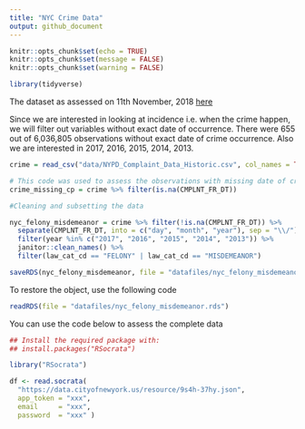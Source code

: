 ```yaml
---
title: "NYC Crime Data"
output: github_document
---
```


```r
knitr::opts_chunk$set(echo = TRUE)
knitr::opts_chunk$set(message = FALSE)
knitr::opts_chunk$set(warning = FALSE)
```

```r
library(tidyverse)
```

The dataset as assessed on 11th November, 2018 [here](https://data.cityofnewyork.us/Public-Safety/NYPD-Complaint-Data-Historic/qgea-i56i)

Since we are interested in looking at incidence i.e. when the crime happen, we will filter out variables without exact date of occurrence. There were 655 out of 6,036,805 observations without exact date of crime occurrence. Also we are interested in 2017, 2016, 2015, 2014, 2013. 

```r
crime = read_csv("data/NYPD_Complaint_Data_Historic.csv", col_names = TRUE) 

# This code was used to assess the observations with missing date of crime occurrence
crime_missing_cp = crime %>% filter(is.na(CMPLNT_FR_DT))

#Cleaning and subsetting the data

nyc_felony_misdemeanor = crime %>% filter(!is.na(CMPLNT_FR_DT)) %>%
  separate(CMPLNT_FR_DT, into = c("day", "month", "year"), sep = "\\/") %>% 
  filter(year %in% c("2017", "2016", "2015", "2014", "2013")) %>% 
  janitor::clean_names() %>% 
  filter(law_cat_cd == "FELONY" | law_cat_cd == "MISDEMEANOR")

saveRDS(nyc_felony_misdemeanor, file = "datafiles/nyc_felony_misdemeanor.rds")

```

To restore the object, use the following code

```r

readRDS(file = "datafiles/nyc_felony_misdemeanor.rds")
```

You can use the code below to assess the complete data

```r
## Install the required package with:
## install.packages("RSocrata")

library("RSocrata")

df <- read.socrata(
  "https://data.cityofnewyork.us/resource/9s4h-37hy.json",
  app_token = "xxx",
  email     = "xxx",
  password  = "xxx" )
```

